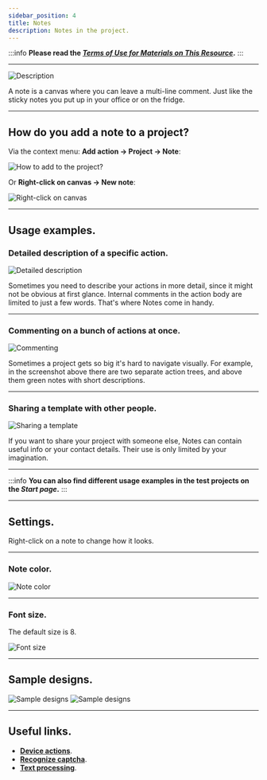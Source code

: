 ```yaml
---
sidebar_position: 4
title: Notes
description: Notes in the project.
---
```

:::info **Please read the [*Terms of Use for Materials on This Resource*](../../Disclaimer).**
:::
_______________________________________________
![Description](./assets/Notes/Notes_pic2.png)

A note is a canvas where you can leave a multi-line comment. Just like the sticky notes you put up in your office or on the fridge.
_______________________________________________
## How do you add a note to a project?
Via the context menu: **Add action → Project → Note**:

![How to add to the project?](./assets/InputSetting/InputSetting_pic1.png)

Or **Right-click on canvas → New note**:

![Right-click on canvas](./assets/Notes/Notes_pic3.png)
_______________________________________________
## Usage examples.
### Detailed description of a specific action.
![Detailed description](./assets/Notes/Notes_pic4.png)

Sometimes you need to describe your actions in more detail, since it might not be obvious at first glance. Internal comments in the action body are limited to just a few words. That's where Notes come in handy.
_______________________________________________
### Commenting on a bunch of actions at once.
![Commenting](./assets/Notes/Notes_pic5.png)

Sometimes a project gets so big it's hard to navigate visually. For example, in the screenshot above there are two separate action trees, and above them green notes with short descriptions.
_______________________________________________
### Sharing a template with other people.
![Sharing a template](./assets/Notes/Notes_pic6.png)

If you want to share your project with someone else, Notes can contain useful info or your contact details. Their use is only limited by your imagination.
_______________________________________________
:::info **You can also find different usage examples in the test projects on the *Start page*.**
:::
_______________________________________________

## Settings.
Right-click on a note to change how it looks.
_______________________________________________
### Note color.
![Note color](./assets/Notes/Notes_pic7.png)
_______________________________________________
### Font size.
The default size is 8.

![Font size](./assets/Notes/Notes_pic8.png)
_______________________________________________
## Sample designs.
![Sample designs](./assets/Notes/Notes_pic9.png) ![Sample designs](./assets/Notes/Notes_pic10.png)
_______________________________________________
## Useful links.
- [**Device actions**](../../Android/ProLite/action).
- [**Recognize captcha**](../../Android/ProLite/CaptchaSolving).
- [**Text processing**](../../Data/Text).